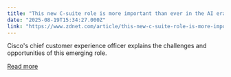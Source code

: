 ```yaml
---
title: "This new C-suite role is more important than ever in the AI era - here's why"
date: "2025-08-19T15:34:27.000Z"
link: "https://www.zdnet.com/article/this-new-c-suite-role-is-more-important-than-ever-in-the-ai-era-heres-why/"
---
```


Cisco's chief customer experience officer explains the challenges and opportunities of this emerging role.

[Read more](https://www.zdnet.com/article/this-new-c-suite-role-is-more-important-than-ever-in-the-ai-era-heres-why/)
